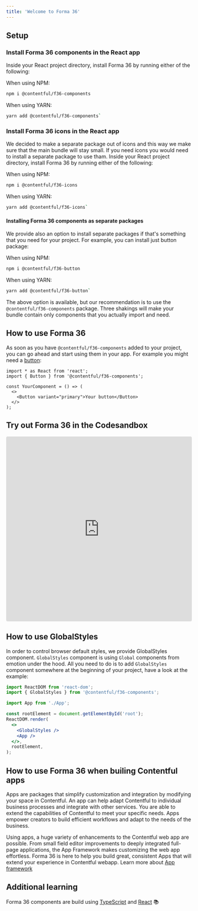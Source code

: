 ```yaml
---
title: 'Welcome to Forma 36'
---
```


## Setup

### Install Forma 36 components in the React app

Inside your React project directory, install Forma 36 by running either of the following:

When using NPM:

```bash static=true
npm i @contentful/f36-components
```

When using YARN:

```bash static=true
yarn add @contentful/f36-components`
```

### Install Forma 36 icons in the React app

We decided to make a separate package out of icons and this way we make sure that the main bundle will stay small. If you need icons you would need to install a separate package to use tham. Inside your React project directory, install Forma 36 by running either of the following:

When using NPM:

```bash static=true
npm i @contentful/f36-icons
```

When using YARN:

```bash static=true
yarn add @contentful/f36-icons`
```

#### Installing Forma 36 components as separate packages

We provide also an option to install separate packages if that's something that you need for your project. For example, you can install just button package:

When using NPM:

```bash static=true
npm i @contentful/f36-button
```

When using YARN:

```bash static=true
yarn add @contentful/f36-button`
```

The above option is available, but our recommendation is to use the `@contentful/f36-components` package. Three shakings will make your bundle contain only components that you actually import and need.

## How to use Forma 36

As soon as you have `@contentful/f36-components` added to your project, you can go ahead and start using them in your app. For example you might need a [button](./components/button):

```tsx static=true
import * as React from 'react';
import { Button } from '@contentful/f36-components';

const YourComponent = () => (
  <>
    <Button variant="primary">Your button</Button>
  </>
);
```

## Try out Forma 36 in the Codesandbox

<iframe
  src="https://codesandbox.io/embed/contentful-forma-36-template-v4-x-x-k78l0?autoresize=1&fontsize=14&hidenavigation=1&theme=dark"
  style="width:100%; height:500px; border:0; border-radius: 4px; overflow:hidden;"
  title="Contentful - Forma 36 template (v4.x.x)"
  allow="accelerometer; ambient-light-sensor; camera; encrypted-media; geolocation; gyroscope; hid; microphone; midi; payment; usb; vr; xr-spatial-tracking"
  sandbox="allow-forms allow-modals allow-popups allow-presentation allow-same-origin allow-scripts"
></iframe>

## How to use GlobalStyles

In order to control browser default styles, we provide GlobalStyles component. `GlobalStyles` component is using `Global` components from emotion under the hood.
All you need to do is to add `GlobalStyles` component somewhere at the beginning of your project, have a look at the example:

```jsx static=true
import ReactDOM from 'react-dom';
import { GlobalStyles } from '@contentful/f36-components';

import App from './App';

const rootElement = document.getElementById('root');
ReactDOM.render(
  <>
    <GlobalStyles />
    <App />
  </>,
  rootElement,
);
```

## How to use Forma 36 when builing Contentful apps

Apps are packages that simplify customization and integration by modifying your space in Contentful. An app can help adapt Contentful to individual business processes and integrate with other services.
You are able to extend the capabilities of Contentful to meet your specific needs. Apps empower creators to build efficient workflows and adapt to the needs of the business.

Using apps, a huge variety of enhancements to the Contentful web app are possible. From small field editor improvements to deeply integrated full-page applications, the App Framework makes customizing the web app effortless.
Forma 36 is here to help you build great, consistent Apps that will extend your experience in Contentful webapp.
Learn more about [App framework](https://www.contentful.com/developers/docs/extensibility/app-framework/)

## Additional learning

Forma 36 components are build using [TypeScript](https://www.typescriptlang.org/) and [React](https://reactjs.org/) 📚
